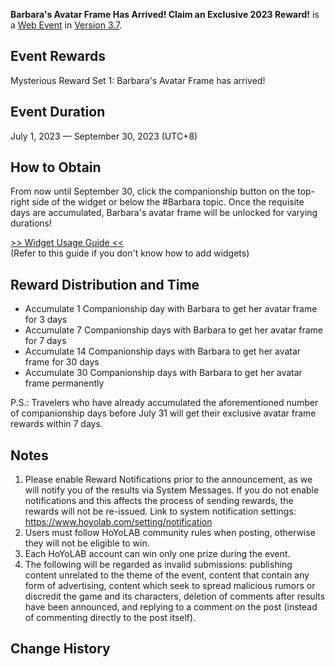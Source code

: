 {{Event
|name              = Barbara's Avatar Frame Has Arrived! Claim an Exclusive 2023 Reward!
|image             = Barbara's Avatar Frame Has Arrived! Claim an Exclusive 2023 Reward!.png
|type              = Web
|group             = Submission
|time_known        = yes
|time_start        = 2023-07-01 12:00:00
|time_start_offset = GMT+8
|time_end          = 2023-09-30 23:59:59
|time_end_offset   = GMT+8
|link              = https://www.hoyolab.com/article/20616755
}}
{{Description|Hello, Travelers~<br>In V2.0 of HoYoLAB's Widget Usage Guide, Mimo hinted at a mysterious reward! Well, today you're gonna get to see it!}}
'''Barbara's Avatar Frame Has Arrived! Claim an Exclusive 2023 Reward!''' is a [[Web Event]] in [[Version 3.7]].

==Event Rewards==
Mysterious Reward Set 1: Barbara's Avatar Frame has arrived!

==Event Duration==
July 1, 2023 — September 30, 2023 (UTC+8)

==How to Obtain==
From now until September 30, click the companionship button on the top-right side of the widget or below the #Barbara topic. Once the requisite days are accumulated, Barbara's avatar frame will be unlocked for varying durations!

[https://www.hoyolab.com/article/18458763 >> Widget Usage Guide <<]<br>(Refer to this guide if you don't know how to add widgets)

==Reward Distribution and Time==
* Accumulate 1 Companionship day with Barbara to get her avatar frame for 3 days
* Accumulate 7 Companionship days with Barbara to get her avatar frame for 7 days
* Accumulate 14 Companionship days with Barbara to get her avatar frame for 30 days
* Accumulate 30 Companionship days with Barbara to get her avatar frame permanently

P.S.: Travelers who have already accumulated the aforementioned number of companionship days before July 31 will get their exclusive avatar frame rewards within 7 days.

==Notes==
# Please enable Reward Notifications prior to the announcement, as we will notify you of the results via System Messages. If you do not enable notifications and this affects the process of sending rewards, the rewards will not be re-issued. Link to system notification settings: https://www.hoyolab.com/setting/notification
# Users must follow HoYoLAB community rules when posting, otherwise they will not be eligible to win.
# Each HoYoLAB account can win only one prize during the event.
# The following will be regarded as invalid submissions: publishing content unrelated to the theme of the event, content that contain any form of advertising, content which seek to spread malicious rumors or discredit the game and its characters, deletion of comments after results have been announced, and replying to a comment on the post (instead of commenting directly to the post itself).

==Change History==
{{Change History|3.7}}